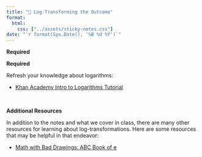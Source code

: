 ```yaml
---
title: "📖 Log-Transforming the Outcome"
format:
  html:
    css: ["../assets/sticky-notes.css"]
date: "`r format(Sys.Date(), '%B %d %Y')`"
---
```



**Required**

**Required**

Refresh your knowledge about logarithms:

- [Khan Academy Intro to Logarithms Tutorial](https://www.khanacademy.org/math/algebra2/exponential-and-logarithmic-functions/introduction-to-logarithms/v/logarithms)

<br />


**Additional Resources**

In addition to the notes and what we cover in class, there are many other resources for learning about log-transformations. Here are some resources that may be helpful in that endeavor:

- [Math with Bad Drawings: ABC Book of e](https://mathwithbaddrawings.com/2018/02/05/the-abc-book-of-e/)




